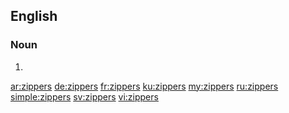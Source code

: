 ==English==

===Noun===
{{head|en|plural}}

# {{plural of|zipper|lang=en}}

[[ar:zippers]]
[[de:zippers]]
[[fr:zippers]]
[[ku:zippers]]
[[my:zippers]]
[[ru:zippers]]
[[simple:zippers]]
[[sv:zippers]]
[[vi:zippers]]